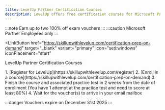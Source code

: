 ```yaml
---
title: LevelUp Partner Certification Courses
description: LevelUp offers free certification courses for Microsoft Partner Employees. 
---
```


:::note
Earn up to two 100% off exam vouchers
:::
:::caution
Microsoft Partner Employees only
:::

<LinkButton
  href="https://skillupwithlevelup.com/certification-prep-on-demand" target="_blank"
  variant="primary"
  icon="seti:windows"
  iconPlacement="start"
>
  LevelUp Partner Certification Courses
</LinkButton>

<Steps>
  1. [Register for LevelUp](https://skillupwithlevelup.com/register)
  2. [Enroll in a course](https://skillupwithlevelup.com/certification-prep-on-demand)
  3. Finish the course and associated practice test in 2 weeks from the date of enrollment (You have 1 attempt at the practice test and need to score at least 80%)
  4. Wait for the voucher(s) to arrive in your email mailbox
</Steps>

:::danger
Vouchers expire on December 31st 2025
:::

<LinkCard title="Microsoft Exam Study Materials Collection" href="https://certs.msfthub.wiki/wiki/" />

